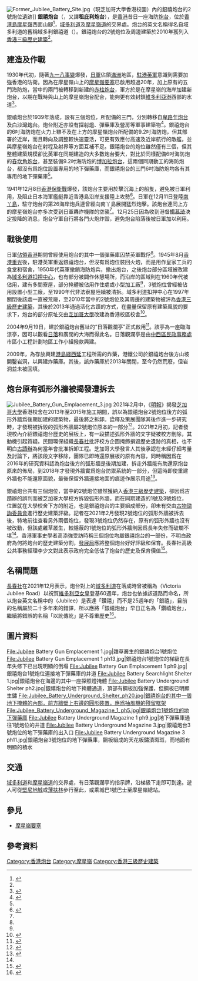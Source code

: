 {{Infobox military installation
| name            = 銀禧炮台
| native_name     = {{lang|en|Jubilee Battery}}
| location        = [[香港|香港]][[香港島|香港島]][[摩星嶺|摩星嶺]]
| coordinates     = 
| image           = File:Jubilee Battery Gun Emplacement 2 ph6.jpg
| image_size      = 250px
| caption         = [[芝加哥大學|芝加哥大學]]香港校園管理的2號6吋海防炮炮位遺跡
| type            = 海防[[炮台|炮台]]
| controlled_by   = 
| built           = 1939
| used            = 1939-1941
| materials       = [[鋼筋混凝土|鋼筋混凝土]]
| battles         = [[香港保衛戰|香港保衛戰]]
| past_commanders = 
| garrison        = {{flagicon|UK}} [[駐港英軍|駐港英軍]]（1939-1941）
}}
[[File:Former_Jubilee_Battery_Site.jpg|thumb]]（現芝加哥大學香港校園）內的銀禧炮台的2號炮位遺跡]]
'''銀禧炮台'''（{{lang-en|'''Jubilee Battery'''}}，又譯'''租庇利炮台'''），是[[香港|香港]]昔日一座海防[[炮台|炮台]]，位於[[香港島|香港島]][[摩星嶺_(香港)|摩星嶺]]西面山腳<ref name="解構銀禧炮台之謎">{{cite news |title=搜索城市中被遺忘的瑰寶 解構銀禧炮台之謎 |url=https://www.hku.hk/press/press-releases/detail/c_22700.html |accessdate=2021-12-07 |work=香港大學 |date=2021-04-25 |archive-url=https://web.archive.org/web/20211209205728/https://www.hku.hk/press/press-releases/detail/c_22700.html |archive-date=2021-12-09 |dead-url=no }}</ref>，[[域多利道|域多利道]]及[[摩星嶺道|摩星嶺道]]的交界處。炮台的英文名稱得名自域多利道的舊稱域多利銀禧道（{{lang|en|Victoria Jubilee Road}}）。銀禧炮台的2號炮位及周邊建築於2010年獲列入[[香港三級歷史建築列表|香港三級歷史建築]]<ref name="損三級歷史建築"/>。

== 建造及作戰 ==
{{main|香港保衛戰}}
1930年代初，隨著[[九一八事變|九一八事變]]爆發，[[日軍|日軍]]佔領[[滿洲|滿洲]]地區，[[駐港英軍|駐港英軍]]意識到需要加強香港的防衛。因為在摩星嶺山上的[[摩星嶺要塞|摩星嶺要塞]]已啟用超過20年，加上原有的五門海防炮，當中的兩門{{tsl|en|BL 9.2-inch Mk IX–X naval gun|9.2吋後裝海防炮}}被轉移到新建的[[赤柱炮台|赤柱炮台]]，軍方於是在摩星嶺的海岸加建新炮台，以期在戰時與山上的摩星嶺炮台配合，能夠更有效封鎖[[維多利亞港|維多利亞港]]西部的水道<ref name="港島西端摩星嶺">{{cite news |title=港島西端摩星嶺 見證上世紀列強爭霸戰 |url=https://topick.hket.com/article/2233382/%E6%B8%AF%E5%B3%B6%E8%A5%BF%E7%AB%AF%E6%91%A9%E6%98%9F%E5%B6%BA%20%E8%A6%8B%E8%AD%89%E4%B8%8A%E4%B8%96%E7%B4%80%E5%88%97%E5%BC%B7%E7%88%AD%E9%9C%B8%E6%88%B0 |accessdate=2020-05-06 |work=香港經濟日報 |date=2018-12-19 |archive-date=2018-12-19 |archive-url=https://web.archive.org/web/20181219184411/https://topick.hket.com/article/2233382/%E6%B8%AF%E5%B3%B6%E8%A5%BF%E7%AB%AF%E6%91%A9%E6%98%9F%E5%B6%BA%20%E8%A6%8B%E8%AD%89%E4%B8%8A%E4%B8%96%E7%B4%80%E5%88%97%E5%BC%B7%E7%88%AD%E9%9C%B8%E6%88%B0 |dead-url=no }}</ref>。

銀禧炮台於1939年落成，設有三個炮位，所配備的三門{{tsl|en|BL_6-inch_Mk_VII_naval_gun|6吋後裝海防炮}}，分別轉移自[[卑路乍炮台|卑路乍炮台]]及[[白沙灣炮台|白沙灣炮台]]。炮台附近亦設有[[探射燈|探射燈]]、彈藥庫及營房等軍事建築物<ref name="摩星嶺山頭暗藏大炮陣">{{cite web |title=街知巷聞﹕港島西要塞  摩星嶺山頭暗藏大炮陣！ |url=http://www.fmtd.org.hk/uploads/1/0/5/0/10506358/ming_po.pdf |accessdate=2021-11-21 |archive-date=2016-04-06 |archive-url=https://web.archive.org/web/20160406073652/http://www.fmtd.org.hk/uploads/1/0/5/0/10506358/ming_po.pdf |dead-url=no }}</ref>。銀禧炮台的6吋海防炮在火力上雖不及在上方的摩星嶺炮台所配備的9.2吋海防炮，但其部署於近岸，而且轉向及調整較快速靈活，可更有效應付高速及近岸航行的敵艦，並與摩星嶺炮台在射程及射界等方面互補不足。銀禧炮台的炮位雖然僅有三個，但其整體建築規模卻比英軍在同期建造的大多數炮台要大，對比於同樣配備6吋海防炮的[[舂坎角炮台|舂坎角炮台]]，甚至裝備9.2吋海防炮的[[博加拉炮台|博加拉炮台]]，這兩個同期動工的海防炮台，都沒有爲炮位設置專用的地下彈藥庫，而銀禧炮台的三門6吋海防炮均各有其專用的地下彈藥庫<ref name="解構銀禧炮台之謎"/>。

1941年12月8日[[香港保衛戰|香港保衛戰]]爆發，該炮台主要用於擊沉海上的船隻，避免被日軍利用，及阻止日本海軍艦艇靠近香港島沿岸支援陸上攻勢<ref name="兩炮台荒廢未評級">{{cite news |title=同期建造 兩炮台荒廢未評級 學者：極具歷史價值應復修 |url=https://news.mingpao.com/pns/%E8%A6%81%E8%81%9E/article/20210215/s00001/1613327367489/%E5%90%8C%E6%9C%9F%E5%BB%BA%E9%80%A0-%E5%85%A9%E7%82%AE%E5%8F%B0%E8%8D%92%E5%BB%A2%E6%9C%AA%E8%A9%95%E7%B4%9A-%E5%AD%B8%E8%80%85-%E6%A5%B5%E5%85%B7%E6%AD%B7%E5%8F%B2%E5%83%B9%E5%80%BC%E6%87%89%E5%BE%A9%E4%BF%AE |accessdate=2021-02-21 |work=明報 |date=2021-02-15 |archive-url=https://web.archive.org/web/20210216022750/https://news.mingpao.com/pns/%E8%A6%81%E8%81%9E/article/20210215/s00001/1613327367489/%E5%90%8C%E6%9C%9F%E5%BB%BA%E9%80%A0-%E5%85%A9%E7%82%AE%E5%8F%B0%E8%8D%92%E5%BB%A2%E6%9C%AA%E8%A9%95%E7%B4%9A-%E5%AD%B8%E8%80%85-%E6%A5%B5%E5%85%B7%E6%AD%B7%E5%8F%B2%E5%83%B9%E5%80%BC%E6%87%89%E5%BE%A9%E4%BF%AE |archive-date=2021-02-16 |dead-url=no }}</ref>。日軍在12月11日登陸[[南丫島|南丫島]]，駐守炮台的第26海岸炮兵連曾經向南丫島展開猛烈炮擊。該炮台連同上方的摩星嶺炮台亦多次受到日軍轟炸機隊的空襲<ref name="解構銀禧炮台之謎"/>。12月25日因為收到港督[[楊慕琦|楊慕琦]]決定投降的消息，炮台守軍自行將各門火炮炸毀，避免炮台陷落後被日軍加以利用。

== 戰後使用 ==
日軍[[香港日佔時期|佔領香港]]期間曾經使用炮台的其中一個彈藥庫囚禁英軍戰俘<ref name="解構銀禧炮台之謎"/>。1945年8月[[香港重光|香港重光]]後，駐港英軍重返銀禧炮台，但沒有爲炮位裝回火炮，而是用作皇家工兵的食堂和宿舍，1950年代英軍撤銷海防炮兵，撤出炮台，之後炮台部分區域被改建為[[域多利道扣押中心|域多利道扣押中心]]，也有部分被闢作休憩場所，而沿岸的區域則在1960年代被佔用，建有多間寮屋，部分掩體被佔用作住處或小型加工廠<ref name="解構銀禧炮台之謎"/>，3號炮位曾經被佔用設置小型工廠，至1990年代非法寮屋陸續被清拆。域多利道扣押中心在1997年關閉後該處一直被荒廢，至2010年當中的2號炮位及其周邊的建築物被評為[[香港三級歷史建築|香港三級歷史建築]]，其後於2013年通過活化古蹟的方式，在盡量保留原有建築風貌的要求下，炮台的部分原址交由[[芝加哥大學|芝加哥大學]]改建為香港校區校舍<ref name="炮台變大學教學大樓">{{cite news |title=摩星嶺原炮台變大學教學大樓 |url=https://www.singpao.com.hk/index.php?fi=news1&id=100129 |accessdate=2021-02-21 |work=成報 |date=2019-04-22 |archive-url=https://web.archive.org/web/20210407023112/https://www.singpao.com.hk/index.php?fi=news1&id=100129 |archive-date=2021-04-07 |dead-url=yes }}</ref>。

2004年9月19日，建於銀禧炮台舊址的“日落觀瀾亭”正式啟用<ref>{{web reference|URL=http://www.flickr.com/photos/minghong/2206383678/|title=日落觀瀾亭落成牌|work=Flickr: Photos from minghong|year=2008年|date=1月25日}}</ref>。該亭為一座臨海涼亭，因可以觀看[[日落|日落]]和廣闊的大海而得此名。日落觀瀾亭是由[[中西區_(香港)|中西區]][[民政事務總署|民政事務處]]市區小工程計劃地區工作小組撥款興建。

2009年，為存放興建[[港島綫西延|港島綫西延]]工程所需的炸藥，港鐵公司於銀禧炮台後方山坡開鑿岩洞，以興建炸藥庫。其後，該炸藥庫於2013年關閉，至今仍然荒廢，但岩洞並未被回填。

== 炮台原有弧形外牆被揭發遭拆去 ==
[[File:Jubilee_Battery_Gun_Emplacement_3.jpg|thumb]]
2021年2月中，《[[明報|明報]]》揭發[[芝加哥大學|芝加哥大學]]香港校舍在2013年至2015年施工期間，誤以為銀禧炮台2號炮位後方的弧形外牆爲後期加建的建築物，最後將之拆卸。詮釋及策展團隊其後作進一步研究時，才發現被拆毀的弧形外牆屬2號炮位原本的一部分<ref name="損三級歷史建築">{{cite news |title=古蹟辦誤判 「白屋」炮台遭拆牆 芝加哥大學改建校舍 損三級歷史建築 |url=https://news.mingpao.com/pns/%E8%A6%81%E8%81%9E/article/20210215/s00001/1613327363728/%E5%8F%A4%E8%B9%9F%E8%BE%A6%E8%AA%A4%E5%88%A4-%E3%80%8C%E7%99%BD%E5%B1%8B%E3%80%8D%E7%82%AE%E5%8F%B0%E9%81%AD%E6%8B%86%E7%89%86-%E8%8A%9D%E5%8A%A0%E5%93%A5%E5%A4%A7%E5%AD%B8%E6%94%B9%E5%BB%BA%E6%A0%A1%E8%88%8D-%E6%90%8D%E4%B8%89%E7%B4%9A%E6%AD%B7%E5%8F%B2%E5%BB%BA%E7%AF%89 |accessdate=2021-02-16 |work=明報 |date=2021-02-15 |archive-date=2021-02-24 |archive-url=https://web.archive.org/web/20210224235811/https://news.mingpao.com/pns/%e8%a6%81%e8%81%9e/article/20210215/s00001/1613327363728/%e5%8f%a4%e8%b9%9f%e8%be%a6%e8%aa%a4%e5%88%a4-%e3%80%8c%e7%99%bd%e5%b1%8b%e3%80%8d%e7%82%ae%e5%8f%b0%e9%81%ad%e6%8b%86%e7%89%86-%e8%8a%9d%e5%8a%a0%e5%93%a5%e5%a4%a7%e5%ad%b8%e6%94%b9%e5%bb%ba%e6%a0%a1%e8%88%8d-%e6%90%8d%e4%b8%89%e7%b4%9a%e6%ad%b7%e5%8f%b2%e5%bb%ba%e7%af%89 |dead-url=no }}</ref>。2021年2月初，記者發現校內介紹銀禧炮台歷史的展板上，有一段描述弧形外牆的文字疑被校方刪除，其動機引起質疑。民間環保組織[[長春社|長春社]]批評校方企圖掩飾損毀歷史遺跡的真相，也不明白[[古蹟辦|古蹟辦]]為何當年會批准拆卸工程。芝加哥大學發言人其後承認在未經仔細考量及討論下，將該段文字移除，團隊已即時還原展板的原有內容，同時稱因爲在2016年的研究資料認為炮台後方的弧形牆是後期加建，拆走外牆能有助還原炮台原來的佈局，到2018年才發現外牆實爲炮台防禦系統的一部分，但這時即使重建外牆也不能還原面貌，最後保留外牆連接地面的痕迹作展示用途<ref name="古蹟辦出錯">{{cite news |title=古蹟辦出錯　准芝加哥大學拆「白屋」炮台弧形外牆　逾 80 年歷史 |url=https://www.thestandnews.com/city/%E5%8F%A4%E8%B9%9F%E8%BE%A6%E5%87%BA%E9%8C%AF-%E5%87%86%E8%8A%9D%E5%8A%A0%E5%93%A5%E5%A4%A7%E5%AD%B8%E6%8B%86-%E7%99%BD%E5%B1%8B-%E7%82%AE%E5%8F%B0%E5%BC%A7%E5%BD%A2%E5%A4%96%E7%89%86-%E9%80%BE-80-%E5%B9%B4%E6%AD%B7%E5%8F%B2/ |accessdate=2021-02-21 |work=立場新聞 |date=2021-02-15 |archive-date=2021-02-15 |archive-url=https://web.archive.org/web/20210215145636/https://www.thestandnews.com/city/%E5%8F%A4%E8%B9%9F%E8%BE%A6%E5%87%BA%E9%8C%AF-%E5%87%86%E8%8A%9D%E5%8A%A0%E5%93%A5%E5%A4%A7%E5%AD%B8%E6%8B%86-%E7%99%BD%E5%B1%8B-%E7%82%AE%E5%8F%B0%E5%BC%A7%E5%BD%A2%E5%A4%96%E7%89%86-%E9%80%BE-80-%E5%B9%B4%E6%AD%B7%E5%8F%B2/ |dead-url=no }}</ref>。

銀禧炮台共有三個炮位，當中的2號炮位雖然獲納入[[香港三級歷史建築|香港三級歷史建築]]，卻因爲古蹟辦的誤判而被芝加哥大學校方拆毀弧形外牆，而在同期建造的1號及3號炮位，位置就在大學校舍下方的附近，也是銀禧炮台的主要組成部分，卻未有交由[[古物諮詢委員會|古物諮詢委員會]]進行歷史建築評級。記者在2021年2月發現2號炮位的弧形外牆被拆去後，特地前往查看另外兩個炮位，發現3號炮位仍然存在，原有的弧形外牆也沒有被改動，但該處雜草叢生，較隱蔽的1號炮位的弧形外牆則因爲長年失修而破爛不堪<ref name="兩炮台荒廢未評級"/>。香港軍事史學者高添強受訪時稱三個炮位均屬銀禧炮台的一部份，不明白政府為何將炮台的歷史建築分割，[[發展局|發展局]]應將整個炮台好好評級和保育。長春社高級公共事務經理李少文對此表示政府完全低估了炮台的歷史及保育價值<ref name="2炮位慘遭分割未納歷史建築">{{cite news |title=同屬銀禧炮台 2炮位慘遭分割未納歷史建築 學者斥港府評級粗疏 |url=https://hk.appledaily.com/local/20210216/VQQMIYQAR5D5RDGOWJKHJ43BW4/ |accessdate=2021-02-21 |work=蘋果日報 |date=2021-02-16 |archive-date=2021-02-21 |archive-url=https://web.archive.org/web/20210221160950/https://hk.appledaily.com/local/20210216/VQQMIYQAR5D5RDGOWJKHJ43BW4/ |dead-url=yes }}</ref>。

== 名稱問題 ==
[[長春社|長春社]]在2021年12月表示，炮台對上的[[域多利道|域多利道]]在落成時曾被稱為（Victoria Jubilee Road）以祝賀[[維多利亞女皇|維多利亞女皇]]登基60週年，炮台也依據該道路而命名，所以炮台英文名稱中的（Jubilee）是表達「鑽禧」而不是25週年的「銀禧」，目前的名稱屬於二十多年來的錯譯，所以應將「銀禧炮台」早日正名為「鑽禧炮台」，繼續將錯誤的名稱「以訛傳訛」是不尊重歷史<ref name="二級歷史建築摩星嶺炮台雜草叢生">{{cite news |title=見證香港保衛戰 曾受日軍轟炸 二級歷史建築摩星嶺炮台雜草叢生 長春社質疑無人管理 |url=https://www.thestandnews.com/society/ab%E8%A6%8B%E8%AD%89%E9%A6%99%E6%B8%AF%E4%BF%9D%E8%A1%9B%E6%88%B0-%E6%9B%BE%E5%8F%97%E6%97%A5%E8%BB%8D%E8%BD%9F%E7%82%B8-%E4%BA%8C%E7%B4%9A%E6%AD%B7%E5%8F%B2%E5%BB%BA%E7%AF%89%E6%91%A9%E6%98%9F%E5%B6%BA%E7%82%AE%E5%8F%B0%E9%9B%9C%E8%8D%89%E5%8F%A2%E7%94%9F-%E9%95%B7%E6%98%A5%E7%A4%BE%E8%B3%AA%E7%96%91%E7%84%A1%E4%BA%BA%E7%AE%A1%E7%90%86 |accessdate=2021-12-27 |work=立場新聞 |date=2021-12-27 |archive-date=2021-12-27 |archive-url=https://web.archive.org/web/20211227092926/https://www.thestandnews.com/society/ab%E8%A6%8B%E8%AD%89%E9%A6%99%E6%B8%AF%E4%BF%9D%E8%A1%9B%E6%88%B0-%E6%9B%BE%E5%8F%97%E6%97%A5%E8%BB%8D%E8%BD%9F%E7%82%B8-%E4%BA%8C%E7%B4%9A%E6%AD%B7%E5%8F%B2%E5%BB%BA%E7%AF%89%E6%91%A9%E6%98%9F%E5%B6%BA%E7%82%AE%E5%8F%B0%E9%9B%9C%E8%8D%89%E5%8F%A2%E7%94%9F-%E9%95%B7%E6%98%A5%E7%A4%BE%E8%B3%AA%E7%96%91%E7%84%A1%E4%BA%BA%E7%AE%A1%E7%90%86 |dead-url=no }}</ref>。

== 圖片資料 ==
<gallery heights="220px" widths="220px">
File:Jubilee Battery Gun Emplacement 1.jpg|雜草叢生的銀禧炮台1號炮位
File:Jubilee Battery Gun Emplacement 1 ph13.jpg|銀禧炮台1號炮位的梯級在長年失修下已出現明顯的倒塌
File:Jubilee Battery Gun Emplacement 1 ph9.jpg|銀禧炮台1號炮位連接地下彈藥庫的井道
File:Jubilee Battery Searchlight Shelter 1.jpg|銀禧炮台在海邊的其中一座探照燈掩體
File:Jubilee Battery Underground Shelter ph2.jpg|銀禧炮台的地下掩體通道，頂部有鋼板加強保護，但鋼板已明顯生鏽
File:Jubilee_Battery_Underground_Shelter_ph20.jpg|銀禧炮台的其中一個地下掩體的內部，前方牆壁上右邊的圓形裝置，應爲抽風機的殘留框架
File:Jubilee_Battery_Underground_Magazine_1_ph5.jpg|銀禧炮台1號炮位的地下彈藥庫
File:Jubilee Battery Underground Magazine 1 ph9.jpg|地下彈藥庫通往1號炮位的井道
File:Jubilee Battery Underground Magazine 3.jpg|銀禧炮台3號炮位的地下彈藥庫的出入口
File:Jubilee Battery Underground Magazine 3 ph11.jpg|銀禧炮台3號炮位的地下彈藥庫，鋼板組成的天花板鏽漬斑斑，而地面有明顯的積水
</gallery>

== 交通 ==
[[域多利道|域多利道]]和[[摩星嶺道|摩星嶺道]]的交界處，有日落觀瀾亭的指示牌，沿梯級下走即可到達。遊人可從[[堅尼地城|堅尼地城]]或[[薄扶林|薄扶林]]步行至此，或乘城巴1號巴士至摩星嶺總站。

== 參見 ==
*[[摩星嶺要塞|摩星嶺要塞]]

== 參考資料 ==
{{Reflist|2}}

{{commonscat|Jubilee Battery}}
{{香港三級歷史建築}}
[[Category:香港炮台|Category:香港炮台]]
[[Category:摩星嶺|Category:摩星嶺]]
[[Category:香港三級歷史建築|Category:香港三級歷史建築]]